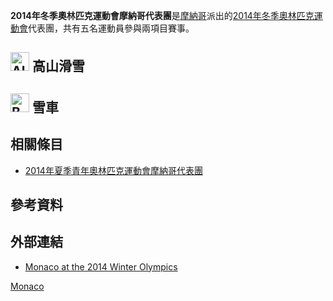 {{Infobox Country Olympics
|NOC=MON
|games=2014年冬季
|Chef De Mission=
|competitors='''5'''
|sports=2
|flagbearer={{link-en|Olivier Jenot|Olivier Jenot}}<ref>{{cite web |url=http://www.monacochannel.mc/Chaines/Gouvernement-Princier/Actualites/En-route-pour-les-J.O.-de-Sotchi-presentation-des-athletes-monegasques |language=fr |title=En route pour les J.O. de Sotchi : présentation des athlètes monégasques |author=<!--Staff writer(s); no by-line.--> |date=2014-01-29 |website=http://www.monacochannel.mc/ |publisher= |accessdate=2014-01-29 |archive-url=https://web.archive.org/web/20140202114057/http://www.monacochannel.mc/Chaines/Gouvernement-Princier/Actualites/En-route-pour-les-J.O.-de-Sotchi-presentation-des-athletes-monegasques |archive-date=2014-02-02 |dead-url=yes }}</ref>
|gold=
|silver=
|bronze=
|total=
|rank=
}}
'''2014年冬季奧林匹克運動會摩納哥代表團'''是[[摩納哥|摩納哥]]派出的[[2014年冬季奧林匹克運動會|2014年冬季奧林匹克運動會]]代表團，共有五名運動員參與兩項目賽事。

== [[File:Alpine_skiing_pictogram.svg|30px]] 高山滑雪 ==
{{main|2014年冬季奧林匹克運動會高山滑雪比賽}}

== [[File:Bobsleigh_pictogram.svg|30px]] 雪車 ==
{{main|2014年冬季奧林匹克運動會雪車比賽}}

== 相關條目 ==
* [[2014年夏季青年奧林匹克運動會摩納哥代表團|2014年夏季青年奧林匹克運動會摩納哥代表團]]

== 參考資料 ==
{{Reflist}}

== 外部連結 ==
* [http://www.sochi2014.com/en/team-monaco Monaco at the 2014 Winter Olympics]{{Wayback|url=http://www.sochi2014.com/en/team-monaco |date=20140205083654 }}

{{NOCin2014WinterOlympics}}

[[Category:2014年冬季奧林匹克運動會代表團|Monaco]]